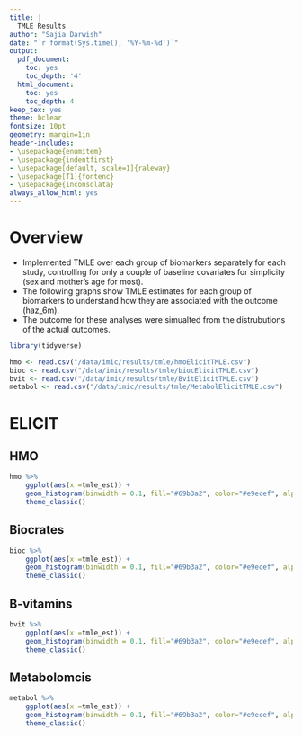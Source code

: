 ```yaml
---
title: |
  TMLE Results
author: "Sajia Darwish"
date: "`r format(Sys.time(), '%Y-%m-%d')`"
output:
  pdf_document:
    toc: yes
    toc_depth: '4'
  html_document:
    toc: yes
    toc_depth: 4
keep_tex: yes
theme: bclear
fontsize: 10pt
geometry: margin=1in
header-includes:
- \usepackage{enumitem}
- \usepackage{indentfirst}
- \usepackage[default, scale=1]{raleway}
- \usepackage[T1]{fontenc}
- \usepackage{inconsolata}
always_allow_html: yes
---
```


# Overview

- Implemented TMLE over each group of biomarkers separately for each study, controlling for only a couple of baseline covariates for simplicity (sex and mother's age for most).
- The following graphs show TMLE estimates for each group of biomarkers to understand how they are associated with the outcome (haz_6m).
- The outcome for these analyses were simualted from the distrubutions of the actual outcomes.

```r
library(tidyverse)

hmo <- read.csv("/data/imic/results/tmle/hmoElicitTMLE.csv")
bioc <- read.csv("/data/imic/results/tmle/biocElicitTMLE.csv")
bvit <- read.csv("/data/imic/results/tmle/BvitElicitTMLE.csv")
metabol <- read.csv("/data/imic/results/tmle/MetabolElicitTMLE.csv")
```

# ELICIT

## HMO
```r
hmo %>%
    ggplot(aes(x =tmle_est)) +
    geom_histogram(binwidth = 0.1, fill="#69b3a2", color="#e9ecef", alpha = 0.9) +
    theme_classic()
```

## Biocrates
```r
bioc %>%
    ggplot(aes(x =tmle_est)) +
    geom_histogram(binwidth = 0.1, fill="#69b3a2", color="#e9ecef", alpha = 0.9) +
    theme_classic()
```

## B-vitamins
```r
bvit %>%
    ggplot(aes(x =tmle_est)) +
    geom_histogram(binwidth = 0.1, fill="#69b3a2", color="#e9ecef", alpha = 0.9) +
    theme_classic()
```

## Metabolomcis
```r
metabol %>%
    ggplot(aes(x =tmle_est)) +
    geom_histogram(binwidth = 0.1, fill="#69b3a2", color="#e9ecef", alpha = 0.9) +
    theme_classic()
```


















